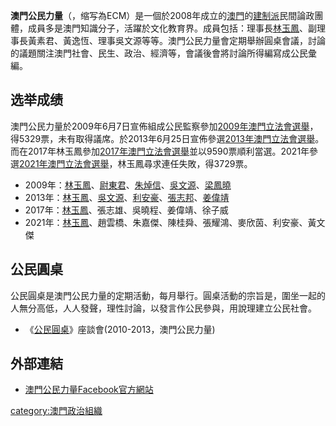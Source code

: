 {{unreferenced|time=2018-11-29T02:41:47+00:00}}
{{Infobox Political party
|country = 澳门
|party_name = 澳門公民力量
|native_name = Energia Cívica de Macau
<!--|party_logo = [[File:United_Citizens_Association_of_Macau_Logo.png|File:United Citizens Association of Macau Logo.png]]-->
|colorcode = {{Party meta/color/澳門公民力量}}
|leader1_title = 榮譽會長
|leader1_name = 
|leader2_title = 會長
|leader2_name = 
|leader3_title = 理事長
|leader3_name = [[林玉鳳|林玉鳳]]
|foundation = 2008年9月28日
|international = 
|national = [[建制派_(澳門)|建制派]]至[[中间派|中间派]]
|ideology = [[自由主义|自由主义]]<br>[[保守主义|保守主义]]
|position =[[中间派|中间]]至[[中间偏右|中间偏右]] 
|seats1_title = [[澳門立法會|立法会]]
|seats1 = {{Infobox political party/seats|0|33|hex=pink}}
|colours = [[粉紅色|粉紅色]]
|website = {{url|https://www.facebook.com/AoMenGongMinLiLiangMacaoCivicPower/}}
}}
{{not|公民力量}}
'''澳門公民力量'''（{{lang-pt|Energia Cívica de Macau}}，缩写為ECM）是一個於2008年成立的[[澳門|澳門]]的[[建制派_(澳門)|建制派]]民間論政團體，成員多是澳門知識分子，活躍於文化教育界。成員包括：理事長[[林玉鳳|林玉鳳]]、副理事長黃素君、黃逸恆、理事吳文源等等。澳門公民力量會定期舉辦圓桌會議，討論的議題關注澳門社會、民生、政治、經濟等，會議後會將討論所得編寫成公民彙編。

==选举成绩==
澳門公民力量於2009年6月7日宣佈組成公民監察參加[[2009年澳門立法會選舉|2009年澳門立法會選舉]]，得5329票，未有取得議席。於2013年6月25日宣佈參選[[2013年澳門立法會選舉|2013年澳門立法會選舉]]。而在2017年林玉鳳參加[[2017年澳門立法會選舉|2017年澳門立法會選舉]]並以9590票順利當選。2021年參選[[2021年澳門立法會選舉|2021年澳門立法會選舉]]，林玉鳳尋求連任失敗，得3729票。
*2009年：[[林玉鳳|林玉鳳]]、[[尉東君|尉東君]]、[[朱焯信|朱焯信]]、[[吳文源|吳文源]]、[[梁鳳曉|梁鳳曉]]
*2013年：[[林玉鳳|林玉鳳]]、[[吳文源|吳文源]]、[[利安豪|利安豪]]、[[張志邦|張志邦]]、[[姜偉靖|姜偉靖]]
*2017年：[[林玉鳳|林玉鳳]]、張志雄、吳曉程、姜偉靖、徐子威
*2021年：[[林玉鳳|林玉鳳]]、趙雲橋、朱嘉傑、陳桂舜、張耀鴻、麥欣茵、利安豪、黃文傑

==公民圓桌==
公民圓桌是澳門公民力量的定期活動，每月舉行。圓桌活動的宗旨是，圍坐一起的人無分高低，人人發聲，理性討論，以發言作公民參與，用說理建立公民社會。
*《[[公民圓桌|公民圓桌]]》座談會(2010-2013，澳門公民力量)

==外部連結==
*[https://www.facebook.com/AoMenGongMinLiLiangMacaoCivicPower/ 澳門公民力量Facebook官方網站]

{{澳門政黨}}
[[category:澳門政治組織|category:澳門政治組織]]
